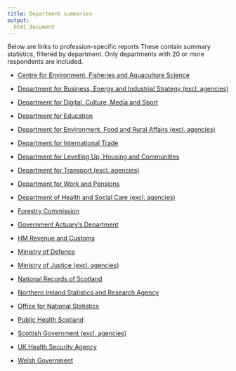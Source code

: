 ```yaml
---
title: Department summaries
output:
  html_document
---
```


[comment]: <> (This document makes use of custom open and close tags for use with glue::glue() (" and ", respectively))
[comment]: <> (This document should only be edited as a template: quarto/templates/departments.qmd)

Below are links to profession-specific reports These contain summary statistics, filtered by department. Only departments with 20 or more respondents are included.

- [Centre for Environment, Fisheries and Aquaculture Science](departments/centre-for-environment-fisheries-and-aquaculture-science.html)

- [Department for Business, Energy and Industrial Strategy (excl. agencies)](departments/department-for-business-energy-and-industrial-strategy-excl-agencies-.html)

- [Department for Digital, Culture, Media and Sport](departments/department-for-digital-culture-media-and-sport.html)

- [Department for Education](departments/department-for-education.html)

- [Department for Environment, Food and Rural Affairs (excl. agencies)](departments/department-for-environment-food-and-rural-affairs-excl-agencies-.html)

- [Department for International Trade](departments/department-for-international-trade.html)

- [Department for Levelling Up, Housing and Communities](departments/department-for-levelling-up-housing-and-communities.html)

- [Department for Transport (excl. agencies)](departments/department-for-transport-excl-agencies-.html)

- [Department for Work and Pensions](departments/department-for-work-and-pensions.html)

- [Department of Health and Social Care (excl. agencies)](departments/department-of-health-and-social-care-excl-agencies-.html)

- [Forestry Commission](departments/forestry-commission.html)

- [Government Actuary's Department](departments/government-actuary-s-department.html)

- [HM Revenue and Customs](departments/hm-revenue-and-customs.html)

- [Ministry of Defence](departments/ministry-of-defence.html)

- [Ministry of Justice (excl. agencies)](departments/ministry-of-justice-excl-agencies-.html)

- [National Records of Scotland](departments/national-records-of-scotland.html)

- [Northern Ireland Statistics and Research Agency](departments/northern-ireland-statistics-and-research-agency.html)

- [Office for National Statistics](departments/office-for-national-statistics.html)

- [Public Health Scotland](departments/public-health-scotland.html)

- [Scottish Government (excl. agencies)](departments/scottish-government-excl-agencies-.html)

- [UK Health Security Agency](departments/uk-health-security-agency.html)

- [Welsh Government](departments/welsh-government.html)


